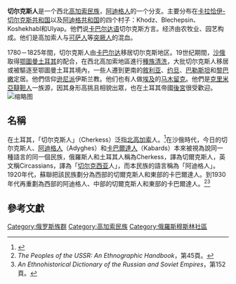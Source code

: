 '''切尔克斯人'''是一个西北[[高加索民族|高加索民族]]，[[阿迪格人|阿迪格人]]的一个分支。主要分布在[[卡拉恰伊-切尔克斯共和国|卡拉恰伊-切尔克斯共和国]]以及[[阿迪格共和国|阿迪格共和国]]的四个村子：Khodz、Blechepsin、Koshekhabl和Ulyap。他們说[[卡巴尔达语|卡巴尔达语]]切尔克斯方言。经济由农牧业、园艺构成。他们是高加索人与[[可萨人|可萨人]]等[[突厥人|突厥人]]的混血。

1780－1825年間，切尔克斯人由[[卡巴尔达-巴尔卡尔共和国|卡巴尔达]]移居切尔克斯地区。19世纪期間，[[沙俄|沙俄]]取得[[鄂圖曼土耳其|鄂圖曼土耳其]]的配合，在西北高加索地區進行[[切爾克斯民族清洗|種族清洗]]，大批切尔克斯人移居或被驅逐至鄂圖曼土耳其境內，一些人遷到更南的[[敘利亚|敘利亚]]、[[约旦|约旦]]、[[巴勒斯坦|巴勒斯坦]]和[[黎巴嫩|黎巴嫩]]定居。他們信仰[[逊尼派|逊尼派]]伊斯兰教。他们也有人做[[埃及|埃及]]的[[马木留克|马木留克]]。他們是[[克里米亞韃靼人|克里米亞韃靼人]]一族源，因其身形高挑且相貌出眾，也在土耳其帝國[[後宮|後宮]]很受歡迎。
[[File:Дамыгъэ.png|缩略图]]

==名稱==
在土耳其，「切尔克斯人」（Cherkess）泛指[[北高加索|北高加索]]人。<ref>{{Cite web |url=http://www.kapba.de/CaucasianDiaspora.html |title=The North Caucasian Diaspora in Turkey |author=Egbert Wesseling |accessdate=2014-01-10 |archive-date=2020-07-14 |archive-url=https://web.archive.org/web/20200714180026/http://www.kapba.de/CaucasianDiaspora.html |dead-url=no }}</ref>在沙俄時代，今日的切尔克斯人、[[阿迪格人|阿迪格人]]（Adyghes）和[[卡巴爾達人|卡巴爾達人]]（Kabards）本來被視為說同一種語言的同一個民族，俄羅斯人和土耳其人稱為Cherkess，譯為切爾克斯人，英文稱Circassians，譯為「[[切尔克西亚|切尔克西亚]]人」，而本民族的語言稱為「阿迪格人」。1920年代，蘇聯把該民族劃分為西部的切爾克斯人和東部的卡巴爾達人。到1930年代再重劃為西部的阿迪格人、中部的切爾克斯人和東部的卡巴爾達人。<ref>''The Peoples of the USSR: An Ethnographic Handbook''，第45頁。</ref><ref>''An Ethnohistorical Dictionary of the Russian and Soviet Empires''，第152頁。</ref>

==參考文獻==
{{Reflist|2}}

{{Peoples of the Caucasus}}
{{俄罗斯民族}}
{{European Muslims}}

[[Category:俄罗斯族群|Category:俄罗斯族群]]
[[Category:高加索民族|Category:高加索民族]]
[[Category:俄羅斯穆斯林社區|Category:俄羅斯穆斯林社區]]